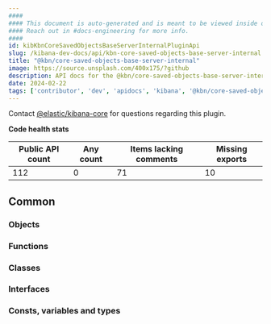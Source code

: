 ```yaml
---
####
#### This document is auto-generated and is meant to be viewed inside our experimental, new docs system.
#### Reach out in #docs-engineering for more info.
####
id: kibKbnCoreSavedObjectsBaseServerInternalPluginApi
slug: /kibana-dev-docs/api/kbn-core-saved-objects-base-server-internal
title: "@kbn/core-saved-objects-base-server-internal"
image: https://source.unsplash.com/400x175/?github
description: API docs for the @kbn/core-saved-objects-base-server-internal plugin
date: 2024-02-22
tags: ['contributor', 'dev', 'apidocs', 'kibana', '@kbn/core-saved-objects-base-server-internal']
---
```




Contact [@elastic/kibana-core](https://github.com/orgs/elastic/teams/kibana-core) for questions regarding this plugin.

**Code health stats**

| Public API count  | Any count | Items lacking comments | Missing exports |
|-------------------|-----------|------------------------|-----------------|
| 112 | 0 | 71 | 10 |

## Common

### Objects
<DocDefinitionList data={kbnCoreSavedObjectsBaseServerInternalObj.common.objects}/>

### Functions
<DocDefinitionList data={kbnCoreSavedObjectsBaseServerInternalObj.common.functions}/>

### Classes
<DocDefinitionList data={kbnCoreSavedObjectsBaseServerInternalObj.common.classes}/>

### Interfaces
<DocDefinitionList data={kbnCoreSavedObjectsBaseServerInternalObj.common.interfaces}/>

### Consts, variables and types
<DocDefinitionList data={kbnCoreSavedObjectsBaseServerInternalObj.common.misc}/>

